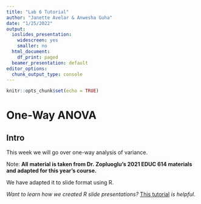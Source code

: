 ```yaml
---
title: "Lab 6 Tutorial"
author: "Janette Avelar & Anwesha Guha"
date: "1/25/2022"
output:
  ioslides_presentation:
    widescreen: yes
    smaller: no
  html_document:
    df_print: paged
  beamer_presentation: default
editor_options: 
  chunk_output_type: console
---
```


```r
knitr::opts_chunk$set(echo = TRUE)
```

# One-Way ANOVA

## Intro
This week we will go over one-way analysis of variance.

Note: **All material is taken from Dr. Zopluoglu's 2021 EDUC 614 materials and adapted for this year's course.**

We have adapted it to slide format using R.  

*Want to learn how we created R slide presentations?* [This tutorial](https://www.r-bloggers.com/2019/09/mastering-r-presentations/) *is helpful.*